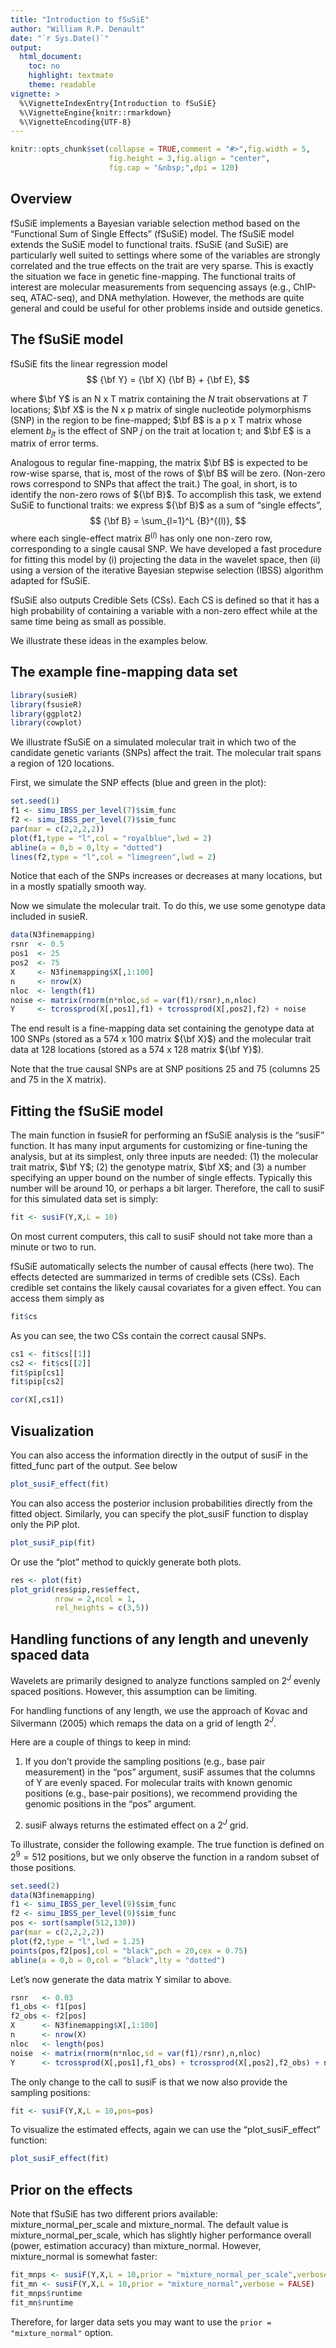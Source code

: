 ```yaml
---
title: "Introduction to fSuSiE"
author: "William R.P. Denault"
date: "`r Sys.Date()`"
output:
  html_document:
    toc: no
    highlight: textmate
    theme: readable
vignette: >
  %\VignetteIndexEntry{Introduction to fSuSiE}
  %\VignetteEngine{knitr::rmarkdown}
  %\VignetteEncoding{UTF-8}
---
```


```r
knitr::opts_chunk$set(collapse = TRUE,comment = "#>",fig.width = 5,
                      fig.height = 3,fig.align = "center",
					  fig.cap = "&nbsp;",dpi = 120)
```

## Overview

fSuSiE implements a Bayesian variable selection method based on the
"Functional Sum of Single Effects" (fSuSiE) model.  The fSuSiE model
extends the SuSiE model to functional traits. fSuSiE (and SuSiE) are
particularly well suited to settings where some of the variables are
strongly correlated and the true effects on the trait are very
sparse. This is exactly the situation we face in genetic
fine-mapping. The functional traits of interest are molecular
measurements from sequencing assays (e.g., ChIP-seq, ATAC-seq), and
DNA methylation. However, the methods are quite general and could be
useful for other problems inside and outside genetics.

## The fSuSiE model

fSuSiE fits the linear regression model
$$
{\bf Y} = {\bf X} {\bf B} + {\bf E},
$$

where $\bf Y$ is an N x T matrix containing the $N$ trait observations
at $T$ locations; $\bf X$ is the N x p matrix of single nucleotide
polymorphisms (SNP) in the region to be fine-mapped; $\bf B$ is a p x
T matrix whose element $b_{jt}$ is the effect of SNP $j$ on the trait
at location t; and $\bf E$ is a matrix of error terms.

Analogous to regular fine-mapping, the matrix $\bf B$ is expected to
be row-wise sparse, that is, most of the rows of $\bf B$ will be
zero. (Non-zero rows correspond to SNPs that affect the trait.) The
goal, in short, is to identify the non-zero rows of ${\bf B}$. To
accomplish this task, we extend SuSiE to functional traits: we express
${\bf B}$ as a sum of "single effects",
$$
{\bf B} = \sum_{l=1}^L {B}^{(l)},
$$
where each single-effect matrix ${B}^{(l)}$ has only one non-zero row,
corresponding to a single causal SNP. We have developed a fast
procedure for fitting this model by (i) projecting the data in the
wavelet space, then (ii) using a version of the iterative Bayesian
stepwise selection (IBSS) algorithm adapted for fSuSiE.

fSuSiE also outputs Credible Sets (CSs). Each CS is defined so that it
has a high probability of containing a variable with a non-zero effect
while at the same time being as small as possible.

We illustrate these ideas in the examples below.

## The example fine-mapping data set

```r
library(susieR)
library(fsusieR)
library(ggplot2)
library(cowplot)
```

We illustrate fSuSiE on a simulated molecular trait in which two of
the candidate genetic variants (SNPs) affect the trait. The molecular
trait spans a region of 120 locations.

First, we simulate the SNP effects (blue and green in the plot):

```r
set.seed(1)
f1 <- simu_IBSS_per_level(7)$sim_func
f2 <- simu_IBSS_per_level(7)$sim_func
par(mar = c(2,2,2,2))
plot(f1,type = "l",col = "royalblue",lwd = 2)
abline(a = 0,b = 0,lty = "dotted")
lines(f2,type = "l",col = "limegreen",lwd = 2)
```

Notice that each of the SNPs increases or decreases at many locations,
but in a mostly spatially smooth way.

Now we simulate the molecular trait. To do this, we use some genotype
data included in susieR. 

```r
data(N3finemapping)
rsnr  <- 0.5
pos1  <- 25
pos2  <- 75
X     <- N3finemapping$X[,1:100]
n     <- nrow(X)
nloc  <- length(f1)
noise <- matrix(rnorm(n*nloc,sd = var(f1)/rsnr),n,nloc)
Y     <- tcrossprod(X[,pos1],f1) + tcrossprod(X[,pos2],f2) + noise
```

The end result is a fine-mapping data set containing the genotype data
at 100 SNPs (stored as a 574 x 100 matrix ${\bf X}$) and the
molecular trait data at 128 locations (stored as a 574 x 128 matrix
${\bf Y}$).

Note that the true causal SNPs are at SNP positions 25 and 75
(columns 25 and 75 in the X matrix).

## Fitting the fSuSiE model

The main function in fsusieR for performing an fSuSiE analysis is the
"susiF" function. It has many input arguments for customizing or
fine-tuning the analysis, but at its simplest, only three inputs are
needed: (1) the molecular trait matrix, $\bf Y$; (2) the genotype
matrix, $\bf X$; and (3) a number specifying an upper bound on the
number of single effects. Typically this number will be around 10, or
perhaps a bit larger. Therefore, the call to susiF for this simulated
data set is simply:

```r
fit <- susiF(Y,X,L = 10)
```

On most current computers, this call to susiF should not take more
than a minute or two to run.

fSuSiE automatically selects the number of causal effects (here
two). The effects detected are summarized in terms of credible
sets (CSs). Each credible set contains the likely causal covariates for a
given effect. You can access them simply as
 
```r
fit$cs
```

As you can see, the two CSs contain the correct causal SNPs.

```r
cs1 <- fit$cs[[1]]
cs2 <- fit$cs[[2]]
fit$pip[cs1]
fit$pip[cs2]
```

```r
cor(X[,cs1])
```

## Visualization

You can also access the information directly in the output of susiF in
the fitted_func part of the output. See below

```r
plot_susiF_effect(fit)
```

You can also access the posterior inclusion probabilities directly
from the fitted object. Similarly, you can specify the plot_susiF
function to display only the PiP plot.
 
```r
plot_susiF_pip(fit)
```

Or use the "plot" method to quickly generate both plots.

```r
res <- plot(fit)
plot_grid(res$pip,res$effect,
          nrow = 2,ncol = 1,
		  rel_heights = c(3,5))
```

## Handling functions of any length and unevenly spaced data

Wavelets are primarily designed to analyze functions sampled on $2^J$
evenly spaced positions. However, this assumption can be limiting.

For handling functions of any length, we use the approach of Kovac and
Silvermann (2005) which remaps the data on a grid of length
$2^J$.

Here are a couple of things to keep in mind:

1. If you don't provide the sampling positions (e.g., base pair
   measurement) in the "pos" argument, susiF assumes that the columns
   of Y are evenly spaced. For molecular traits with known genomic
   positions (e.g., base-pair positions), we recommend providing the
   genomic positions in the "pos" argument.

2. susiF always returns the estimated effect on a $2^J$ grid.

To illustrate, consider the following example. The true function is
defined on $2^9 = 512$ positions, but we only observe the function in
a random subset of those positions.

```r
set.seed(2)
data(N3finemapping)
f1 <- simu_IBSS_per_level(9)$sim_func
f2 <- simu_IBSS_per_level(9)$sim_func
pos <- sort(sample(512,130))
par(mar = c(2,2,2,2))
plot(f2,type = "l",lwd = 1.25)
points(pos,f2[pos],col = "black",pch = 20,cex = 0.75)
abline(a = 0,b = 0,col = "black",lty = "dotted")
```

Let's now generate the data matrix Y similar to above.

```r
rsnr   <- 0.03
f1_obs <- f1[pos]
f2_obs <- f2[pos]
X      <- N3finemapping$X[,1:100]
n      <- nrow(X)
nloc   <- length(pos)
noise  <- matrix(rnorm(n*nloc,sd = var(f1)/rsnr),n,nloc)
Y      <- tcrossprod(X[,pos1],f1_obs) + tcrossprod(X[,pos2],f2_obs) + noise
```

The only change to the call to susiF is that we now also provide the
sampling positions:

```r
fit <- susiF(Y,X,L = 10,pos=pos)
```

To visualize the estimated effects, again we can use the
"plot_susiF_effect" function:

```r
plot_susiF_effect(fit)
```
 
## Prior on the effects

Note that fSuSiE has two different priors available:
mixture_normal_per_scale and mixture_normal. The default value is
mixture_normal_per_scale, which has slightly higher performance
overall (power, estimation accuracy) than mixture_normal. However,
mixture_normal is somewhat faster:
 
```r
fit_mnps <- susiF(Y,X,L = 10,prior = "mixture_normal_per_scale",verbose = FALSE)
fit_mn <- susiF(Y,X,L = 10,prior = "mixture_normal",verbose = FALSE)
fit_mnps$runtime
fit_mn$runtime
```

Therefore, for larger data sets you may want to use the
`prior = "mixture_normal"` option.
